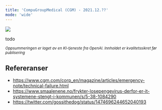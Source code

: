 ```yaml
---
title: 'CompuGroupMedical (CGM) - 2021.12.??'
mode: 'wide'
---
```


<Frame>
<img src="/images/cgm.png" />
</Frame>

todo

<sup><i>Oppsummeringen er laget av en KI-tjeneste fra OpenAI. Innholdet er kvalitetssikret før publisering</i></sup>

## Refereranser
- https://www.cgm.com/corp_en/magazine/articles/emergency-note/technical-failure.html
- https://www.smaalenene.no/frykter-losepengevirus-derfor-er-it-systemene-stengt-i-kommunen/s/5-38-1084290
- https://twitter.com/gossithedog/status/1474696244652040193
